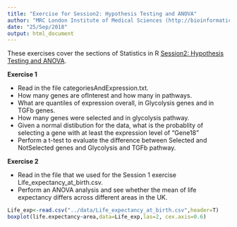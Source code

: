 ```yaml
---
title: "Exercise for Session2: Hypothesis Testing and ANOVA"
author: "MRC London Institute of Medical Sciences (http://bioinformatics.lms.mrc.ac.uk)"
date: "25/Sep/2018"
output: html_document
---
```


These exercises cover the sections of Statistics in R [Session2: Hypothesis Testing and ANOVA]("../Session2_hypothesis_testing.html").

**Exercise 1**

- Read in the file categoriesAndExpression.txt.
- How many genes are ofInterest and how many in pathways.
- What are quantiles of expression overall, in Glycolysis genes and in TGFb genes.
- How many genes were selected and in glycolysis pathway.
- Given a normal distibution for the data, what is the probablity of selecting a gene with at least the expression level of "Gene18"
- Perform a t-test to evaluate the difference between Selected and NotSelected genes and Glycolysis and TGFb pathway.

**Exercise 2**

- Read in the file that we used for the Session 1 exercise Life_expectancy_at_birth.csv.
- Perform an ANOVA analysis and see whether the mean of life expectancy differs across different areas in the UK.

```r
Life_exp<-read.csv("../data/Life_expectancy_at_birth.csv",header=T)
boxplot(life.expectancy~area,data=Life_exp,las=2, cex.axis=0.6)
```


